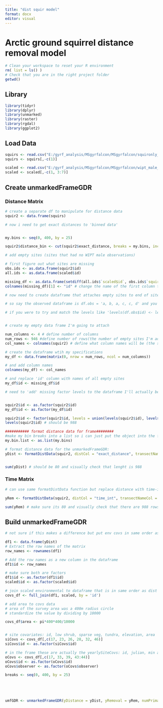 ```yaml
---
title: "dist squir model"
format: docx
editor: visual
---
```


# Arctic ground squirrel distance removal model

```r
# Clean your workspace to reset your R environment
rm( list = ls() )
# Check that you are in the right project folder
getwd()
```

## Library

```r
library(tidyr)
library(dplyr)
library(unmarked)
library(raster)
library(rgdal)
library(ggplot2)
```

## Load Data

```r
squirs <- read.csv("E:/gyrf_analysis/MSgyrfalcon/MSgyrfalcon/squironly_timedist_10nov23.csv")
squirs <- squirs[,-c(1)]

scaled <- read.csv("E:/gyrf_analysis/MSgyrfalcon/MSgyrfalcon/wipt_male_df_18Oct23.csv")
scaled <- scaled[,-c(1, 3:7)]
```

## Create unmarkedFrameGDR

### Distance Matrix

```r
# create a separate df to manipulate for distance data
squir2 <- data.frame(squirs)

# now i need to get exact distances to 'binned data'


my.bins <- seq(0, 400, by = 25)

squir2$distance_bin <- cut(squir2$exact_distance, breaks = my.bins, include.lowest = TRUE)

# add empty sites (sites that had no WIPT male observations)

# first figure out what sites are missing
obs.ids <- as.data.frame(squir2$id)
all.ids <- as.data.frame(scaled$id)

missing_df <- as.data.frame(setdiff(all.ids$`scaled$id`, obs.ids$`squir2$id`))
colnames(missing_df)[1] <- "id" # change the name of the first column to 'id'

# now need to create dataframe that attaches empty sites to end of sites where ptarmigan were observed so i can then match those 'levels' of sites to the data frame of only observed. It make sure the formatting code knows there are sites where ptarmigan weren't observed. But the empty sites need to be attached to the end of the observed sites in an actual dataframe and then those levels matched to the observed dataframe as 'ghost' levels or else the order will be messed up and it will put the 'observed' ptarmigan into sites that were actually empty.

# so say the observed dataframe is df.obs = 'a, b, a, c, c, d' and you also had a site 'e' that was empty that you want to add to the levels. so a dataframe with all sites/levels, df.allsites = 'a, b, c, d, e'

# if you were to try and match the levels like 'levels(df.obs$id) <- levels(df.allsites$id) it would change the order of the observed sites to 'a, b, c, d, e' so then e would be matched up with a row that has an observation. you need to create a df that matches the same pattern of repeated site observations then add all the missing ones at the end: df.match = 'a, b, a, c, c, d, e' so then when you match them up the first sequence of 'a, b, a, c, c, d' matches up, then e is put at the end with empty values


# create my empty data frame I'm going to attach

num_columns <- 4 # define number of columns
num_rows <- 946 #define number of rows(the number of empty sites I'm adding)
col_names <- colnames(squir2) # define what column names will be (the same as the frame i'm binding too)

# create the dataframe wtih my specifications
my_df <- data.frame(matrix(0, nrow = num_rows, ncol = num_columns))

# and add column names
colnames(my_df) <- col_names

# and replace 'id' column with names of all empty sites
my_df$id <- missing_df$id

# need to 'add' missing factor levels to the dataframe I'll actually be putting into the formatting code (creates 'ghost' sites for all empty sites)


squir2$id <- as.factor(squir2$id)
my_df$id <- as.factor(my_df$id)

squir2$id <- factor(squir2$id, levels = union(levels(squir2$id), levels(my_df$id)))
levels(squir2$id) # should be 988

########### format distance data for frame########
#make my bin breaks into a list so i can just put the object into the formatting insteading having to list them all out
my.bin.list <- as.list(my.bins)

# format distance data for the unmarkedFrameGDR:
yDist <- formatDistData(squir2, distCol = "exact_distance", transectNameCol = "id", dist.breaks = my.bin.list)


sum(yDist) # should be 80 and visually check that lenght is 988
```

### Time Matrix

```r
# can use same formatDistData function but replace distance with time-intervals

yRem <- formatDistData(squir2, distCol = "time_int", transectNameCol = "id", dist.breaks = c(0, 2, 4, 6, 8, 10))

sum(yRem) # make sure its 80 and visually check that there are 988 rows/sites
```

## Build unmarkedFrameGDR

```r
# not sure if this makes a difference but put env covs in same order as yDist and yRem

df1 <- data.frame(yDist)
# Extract the row names of the matrix
row_names <- rownames(df1)

# Add the row names as a new column in the dataframe
df1$id <- row_names

# make sure both are factors
df1$id <- as.factor(df1$id)
scaled$id <- as.factor(scaled$id)

# join scaled environmental to dataframe that is in same order as dist and time matrices
covs_df <- full_join(df1, scaled, by = 'id')

# add area to covs data
# area of the survey area was a 400m radius circle
# standardize the value by dividing by 10000

covs_df$area <- pi*400*400/10000


# site covariates: id, low shrub, sparse veg, tundra, elevation, area
siCovs <- covs_df[,c(17, 23, 26, 28, 32, 46)]
siCovs$id <- as.factor(siCovs$id)

# in the frame these are actually the yearlySiteCovs: id, julian, min after sunrise, observer, wind speed
oCovs <- covs_df[,c(17, 33, 39, 43:44)]
oCovs$id <- as.factor(oCovs$id)
oCovs$observer <- as.factor(oCovs$observer)

breaks <- seq(0, 400, by = 25)





umfGDR <- unmarkedFrameGDR(yDistance = yDist, yRemoval = yRem, numPrimary = 1, siteCovs = siCovs, obsCovs = NULL, yearlySiteCovs = oCovs, dist.breaks = breaks, unitsIn = 'm', period.lengths = NULL)
```
